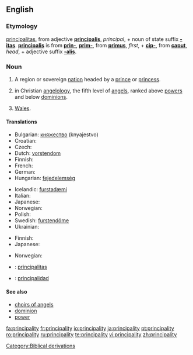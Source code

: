 ==English==

===Etymology===
{{etyl|la}} [[principalitas]], from adjective '''[[principalis]]''', ''principal'', + noun of state suffix '''[[-itas]]'''.  '''[[principalis]]''' is from '''[[prin-]]''', '''[[prim-]]''', from '''[[primus]]''', ''first'', + '''[[cip-]]''', from '''[[caput]]''', ''head'', + adjective suffix '''[[-alis]]'''.

===Noun===
{{en-noun|principalities}}

# A region or sovereign [[nation]] headed by a [[prince]] or [[princess]].
# {{religion|Biblical tradition}} in Christian [[angelology]], the fifth level of [[angel]]s, ranked above [[power]]s and below [[dominion]]s.
# {{UK}} [[Wales]].

====Translations====
{{trans-top|region}}
* Bulgarian: [[княжество]] (knyajestvo)
* Croatian: {{t-|hr|kneževina|f}}
* Czech: {{t-|cs|knížectví|n}}
* Dutch: [[vorstendom]] {{n}}
* Finnish: {{t+|fi|ruhtinaskunta}}
* French: {{t+|fr|principauté|f}}
* German: {{t-|de|Fürstentum|n}}
* Hungarian: [[fejedelemség]]
{{trans-mid}}
* Icelandic: [[furstadæmi]] {{n}}
* Italian: {{t+|it|principato|m}}
* Japanese: {{t+|ja|公国|tr=kōkoku|sc=Jpan}}
* Norwegian: {{t-|no|fyrstedømme|n}}
* Polish: {{t-|pl|księstwo|n}}
* Swedish: [[furstendöme]] {{n}}
* Ukrainian: {{t|uk|kнязівство|n|tr=knjazívstvo|sc=Cyrl|xs=Ukrainian}}
{{trans-bottom}}

{{trans-top|in angelology}}
* Finnish: {{t+|fi|valta}}
* Japanese: {{t|ja|権天使|tr=ken-tenshi|sc=Jpan}}
{{trans-mid}}
* Norwegian: {{t-|no|fyrstedømme|n}}
{{trans-bottom}}

{{checktrans}}
* {{ttbc|Latin}}:  [[principalitas]] {{f}}
* {{ttbc|Spanish}}: [[principalidad]] {{f}}

====See also====
* [[choirs of angels]]
* [[dominion]]
* [[power]]

[[Category:Biblical derivations]]

[[fa:principality]]
[[fr:principality]]
[[io:principality]]
[[ja:principality]]
[[pt:principality]]
[[ro:principality]]
[[ru:principality]]
[[te:principality]]
[[vi:principality]]
[[zh:principality]]